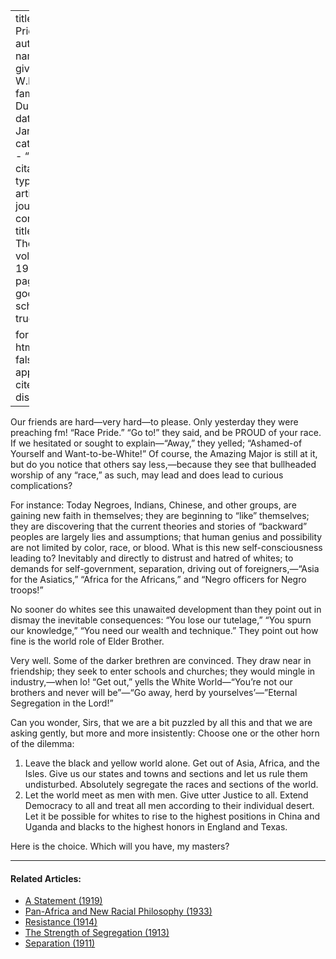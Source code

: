 
---
title: 'Race Pride'
author:
  - name:
      given: W.E.B.
      family: Du Bois
date: Jan. 1920
categories: 
  - ""
citation: 
  type: article-journal
  container-title: The Crisis
  volume: 19
  issue: 3
  page: 107
google-scholar: true

format:
  html:
    toc: false
    appendix-cite-as: display
---




Our friends are hard---very hard---to please. Only yesterday they were preaching fm! "Race Pride." "Go to!" they said, and be PROUD of your race. If we hesitated or sought to explain---"Away," they yelled; "Ashamed-of Yourself and Want-to-be-White!" Of course, the Amazing Major is still at it, but do you notice that others say less,---because they see that bullheaded worship of any "race," as such, may lead and does lead to curious complications?

For instance: Today Negroes, Indians, Chinese, and other groups, are gaining new faith in themselves; they are beginning to "like" themselves; they are discovering that the current theories and stories of "backward" peoples are largely lies and assumptions; that human genius and possibility are not limited by color, race, or blood. What is this new self-consciousness leading to? Inevitably and directly to distrust and hatred of whites; to demands for self-government, separation, driving out of foreigners,---"Asia for the Asiatics," "Africa for the Africans," and "Negro officers for Negro troops!"

No sooner do whites see this unawaited development than they point out in dismay the inevitable consequences: "You lose our tutelage," "You spurn our knowledge," "You need our wealth and technique." They point out how fine is the world role of Elder Brother.

Very well. Some of the darker brethren are convinced. They draw near in friendship; they seek to enter schools and churches; they would mingle in industry,---when lo! "Get out," yells the White World---"You're not our brothers and never will be"---"Go away, herd by yourselves'---"Eternal Segregation in the Lord!"

Can you wonder, Sirs, that we are a bit puzzled by all this and that we are asking gently, but more and more insistently: Choose one or the other horn of the dilemma:

1. Leave the black and yellow world alone. Get out of Asia, Africa, and the Isles. Give us our states and towns and sections and let us rule them undisturbed. Absolutely segregate the races and sections of the world.
2. Let the world meet as men with men. Give utter Justice to all. Extend Democracy to all and treat all men according to their individual desert. Let it be possible for whites to rise to the highest positions in China and Uganda and blacks to the highest honors in England and Texas.

Here is the choice. Which will you have, my masters?

<!-- Similar articles start here -->

<hr>
#### Related Articles:

* [A Statement (1919)](/Volumes/19/01/statement.html)
* [Pan-Africa and New Racial Philosophy (1933)](/Volumes/40/11/panafrica_and_new_racial_philosophy.html)
* [Resistance (1914)](/Volumes/07/04/resistance.html)
* [The Strength of Segregation (1913)](/Volumes/07/03/strength_of_segregation.html)
* [Separation (1911)](/Volumes/01/04/separation.html)

<!-- Similar articles end here -->